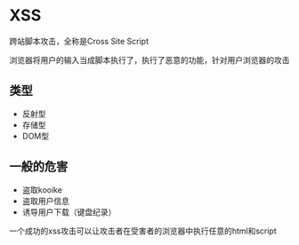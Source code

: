 
# XSS

跨站脚本攻击，全称是Cross Site Script

浏览器将用户的输入当成脚本执行了，执行了恶意的功能，针对用户浏览器的攻击

## 类型
- 反射型
- 存储型
- DOM型

## 一般的危害
- 盗取kooike
- 盗取用户信息
- 诱导用户下载（键盘纪录）

一个成功的xss攻击可以让攻击者在受害者的浏览器中执行任意的html和script